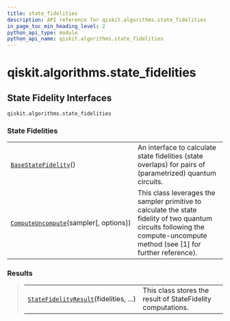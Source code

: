 ```yaml
---
title: state_fidelities
description: API reference for qiskit.algorithms.state_fidelities
in_page_toc_min_heading_level: 2
python_api_type: module
python_api_name: qiskit.algorithms.state_fidelities
---
```


<span id="qiskit-algorithms-state-fidelities" />

# qiskit.algorithms.state\_fidelities

## State Fidelity Interfaces

`qiskit.algorithms.state_fidelities`

### State Fidelities

|                                                                                                                                                      |                                                                                                                                                                             |
| ---------------------------------------------------------------------------------------------------------------------------------------------------- | --------------------------------------------------------------------------------------------------------------------------------------------------------------------------- |
| [`BaseStateFidelity`](qiskit.algorithms.state_fidelities.BaseStateFidelity "qiskit.algorithms.state_fidelities.BaseStateFidelity")()                 | An interface to calculate state fidelities (state overlaps) for pairs of (parametrized) quantum circuits.                                                                   |
| [`ComputeUncompute`](qiskit.algorithms.state_fidelities.ComputeUncompute "qiskit.algorithms.state_fidelities.ComputeUncompute")(sampler\[, options]) | This class leverages the sampler primitive to calculate the state fidelity of two quantum circuits following the compute-uncompute method (see \[1] for further reference). |

### Results

> |                                                                                                                                                           |                                                             |
> | --------------------------------------------------------------------------------------------------------------------------------------------------------- | ----------------------------------------------------------- |
> | [`StateFidelityResult`](qiskit.algorithms.state_fidelities.StateFidelityResult "qiskit.algorithms.state_fidelities.StateFidelityResult")(fidelities, ...) | This class stores the result of StateFidelity computations. |

